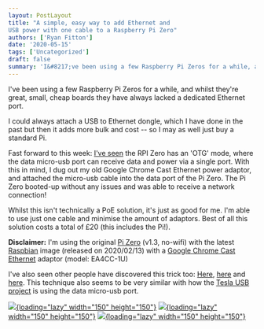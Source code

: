 ```yaml
---
layout: PostLayout
title: "A simple, easy way to add Ethernet and
USB power with one cable to a Raspberry Pi Zero"
authors: ['Ryan Fitton']
date: '2020-05-15'
tags: ['Uncategorized']
draft: false
summary: 'I&#8217;ve been using a few Raspberry Pi Zeros for a while, and whilst they&#8217;re great, small, cheap boards they have always lacked a dedicated Ethernet port. I could always attach a USB to Ethernet dongle, which I have done in the past but then it adds more bulk and cost &#8211; so I may as ...'
---
```


I've been using a few Raspberry Pi Zeros for a while, and whilst they're great, small, cheap boards they have always lacked a dedicated Ethernet port.

I could always attach a USB to Ethernet dongle, which I have done in the past but then it adds more bulk and cost -- so I may as well just buy a standard Pi.

Fast forward to this week: [I've seen](https://www.circuitbasics.com/raspberry-pi-zero-ethernet-gadget/) the RPI Zero has an 'OTG' mode, where the data micro-usb port can receive data and power via a single port. With this in mind, I dug out my old Google Chrome Cast Ethernet power adaptor, and attached the micro-usb cable into the data port of the Pi Zero. The Pi Zero booted-up without any issues and was able to receive a network connection!

Whilst this isn't technically a PoE solution, it's just as good for me. I'm able to use just one cable and minimise the amount of adaptors. Best of all this solution costs a total of £20 (this includes the Pi!).

**Disclaimer:** I'm using the original [Pi Zero](https://thepihut.com/products/raspberry-pi-zero) (v1.3, no-wifi) with the latest [Raspbian](https://www.raspberrypi.org/downloads/) image (released on 2020/02/13) with a [Google Chrome Cast Ethernet](https://store.google.com/gb/product/ethernet_adapter_for_chromecast) adaptor (model: EA4CC-1U)

I've also seen other people have discovered this trick too: [Here](https://www.raspberrypi.org/forums/viewtopic.php?t=131379), [here](http://www.makerspace-uk.co.uk/raspberry-pi-zero-networking-solutions/) and [here](https://www.reddit.com/r/raspberry_pi/comments/3zha14/pizero_works_out_of_the_box_with_a_chromecast/). This technique also seems to be very similar with how the [Tesla USB project](https://github.com/marcone/teslausb) is using the data micro-usb port.

[![](/static/img/blog/2020/05/rpi-zero-3-150x150.jpg){loading="lazy" width="150" height="150"}](/static/img/blog/2020/05/rpi-zero-3.jpg) [![](/static/img/blog/2020/05/rpi-zero-2-150x150.jpg){loading="lazy" width="150" height="150"}](/static/img/blog/2020/05/rpi-zero-2.jpg) [![](/static/img/blog/2020/05/rpi-zero-1-150x150.jpg){loading="lazy" width="150" height="150"}](/static/img/blog/2020/05/rpi-zero-1.jpg)
